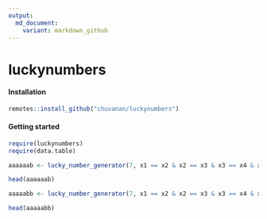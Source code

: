 ```yaml
---
output:
  md_document:
    variant: markdown_github
---
```


luckynumbers
==========


#### Installation

```r
remotes::install_github("chuvanan/luckynumbers")
```

#### Getting started

```r

require(luckynumbers)
require(data.table)

aaaaaab <- lucky_number_generator(7, x1 == x2 & x2 == x3 & x3 == x4 & x4 == x5 & x5 == x6 & x6 != x7)

head(aaaaaab)

aaaaabb <- lucky_number_generator(7, x1 == x2 & x2 == x3 & x3 == x4 & x4 == x5 & x5 != x6 & x6 == x7)

head(aaaaabb)

```

